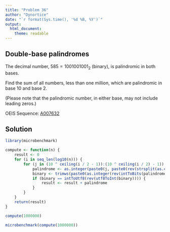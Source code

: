 ```yaml
---
title: "Problem 36"
author: "Dynortice"
date: "`r format(Sys.time(), '%d %B, %Y')`"
output:
  html_document:
    theme: readable
---
```

## Double-base palindromes

The decimal number, $585 = 1001001001_2$ (binary), is palindromic in both bases.

Find the sum of all numbers, less than one million, which are palindromic in base $10$ and base $2$.

(Please note that the palindromic number, in either base, may not include leading zeros.)

OEIS Sequence: [A007632](https://oeis.org/A007632)

## Solution
```r
library(microbenchmark)
```
```r
compute <- function(n) {
    result <- 0
    for (i in seq_len(log10(n))) {
        for (j in (10 ^ ceiling(i / 2 - 1)):(10 ^ ceiling(i / 2) - 1)) {
            palindrome <- as.integer(paste0(j, paste0(rev(strsplit(as.character(j), NULL)[[1]][0:(i %/% 2)]), collapse = ""), collapse = ""))
            binary <- trimws(paste0(as.integer(rev(intToBits(palindrome))), collapse = ""), "left", "0")
            if (binary == intToUtf8(rev(utf8ToInt(binary)))) {
                result <- result + palindrome
            }
        }
    }
    return(result)
}
```
```r
compute(1000000)
```
```r
microbenchmark(compute(1000000))
```
